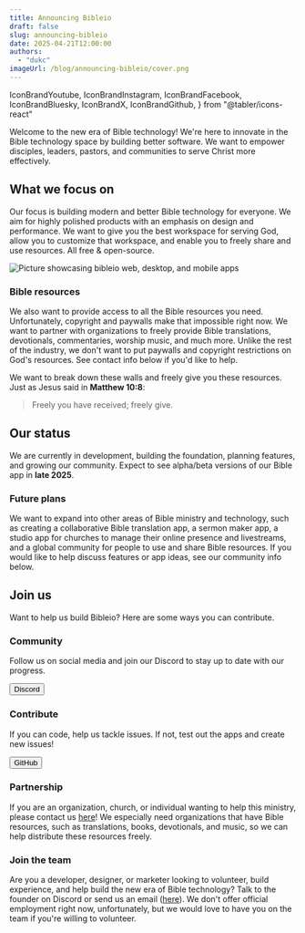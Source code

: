 ```yaml
---
title: Announcing Bibleio
draft: false
slug: announcing-bibleio
date: 2025-04-21T12:00:00
authors:
  - "dukc"
imageUrl: /blog/announcing-bibleio/cover.png
---
```


  IconBrandYoutube,
  IconBrandInstagram,
  IconBrandFacebook,
  IconBrandBluesky,
  IconBrandX,
  IconBrandGithub,
} from "@tabler/icons-react"

Welcome to the new era of Bible technology! We're here to innovate in the Bible technology space by building better software. We want to empower disciples, leaders, pastors, and communities to serve Christ more effectively.

## What we focus on

Our focus is building modern and better Bible technology for everyone. We aim for highly polished products with an emphasis on design and performance. We want to give you the best workspace for serving God, allow you to customize that workspace, and enable you to freely share and use resources. All free & open-source.

![Picture showcasing bibleio web, desktop, and mobile apps](/blog/announcing-bibleio/app-showcase.png)

### Bible resources

We also want to provide access to all the Bible resources you need. Unfortunately, copyright and paywalls make that impossible right now. We want to partner with organizations to freely provide Bible translations, devotionals, commentaries, worship music, and much more. Unlike the rest of the industry, we don't want to put paywalls and copyright restrictions on God's resources. See contact info below if you'd like to help.

We want to break down these walls and freely give you these resources. Just as Jesus said in **Matthew 10:8**:

> Freely you have received; freely give.

## Our status

We are currently in development, building the foundation, planning features, and growing our community. Expect to see alpha/beta versions of our Bible app in **late 2025**.

### Future plans

We want to expand into other areas of Bible ministry and technology, such as creating a collaborative Bible translation app, a sermon maker app, a studio app for churches to manage their online presence and livestreams, and a global community for people to use and share Bible resources. If you would like to help discuss features or app ideas, see our community info below.

## Join us

Want to help us build Bibleio? Here are some ways you can contribute.

### Community

Follow us on social media and join our Discord to stay up to date with our progress.

<div class="flex gap-12 items-center flex-wrap">
  <a href="https://discord.gg/7eVCyQ5GGb" target="_blank" rel="noreferrer">
    <Button>Discord</Button>
  </a>
  <a
    href="https://www.youtube.com/@bibleio"
    target="_blank"
    rel="noreferrer"
    class="text-text hover:text-accent-reversed duration-150 ease-out">
    <IconBrandYoutube strokeWidth={1.5} />
  </a>
  <a
    href="https://www.instagram.com/bibleioo/"
    target="_blank"
    rel="noreferrer"
    class="text-text hover:text-accent-reversed duration-150 ease-out">
    <IconBrandInstagram strokeWidth={1.5} />
  </a>
  <a
    href="https://www.facebook.com/profile.php?id=61575695094809"
    target="_blank"
    rel="noreferrer"
    class="text-text hover:text-accent-reversed duration-150 ease-out">
    <IconBrandFacebook strokeWidth={1.5} />
  </a>
  <a
    href="https://bsky.app/profile/bibleio.com"
    target="_blank"
    rel="noreferrer"
    class="text-text hover:text-accent-reversed duration-150 ease-out">
    <IconBrandBluesky strokeWidth={1.5} />
  </a>
  <a
    href="https://x.com/bibleioo"
    target="_blank"
    rel="noreferrer"
    class="text-text hover:text-accent-reversed duration-150 ease-out">
    <IconBrandX strokeWidth={1.5} />
  </a>
  <a
    href="https://github.com/bibleio"
    target="_blank"
    rel="noreferrer"
    class="text-text hover:text-accent-reversed duration-150 ease-out">
    <IconBrandGithub strokeWidth={1.5} />
  </a>
</div>

### Contribute

If you can code, help us tackle issues. If not, test out the apps and create new issues!

<a href="https://github.com/bibleio">
  <Button>GitHub</Button>
</a>

### Partnership

If you are an organization, church, or individual wanting to help this ministry, please contact us [here](/contact)! We especially need organizations that have Bible resources, such as translations, books, devotionals, and music, so we can help distribute these resources freely.

### Join the team

Are you a developer, designer, or marketer looking to volunteer, build experience, and help build the new era of Bible technology? Talk to the founder on Discord or send us an email ([here](/contact)). We don't offer official employment right now, unfortunately, but we would love to have you on the team if you're willing to volunteer.

